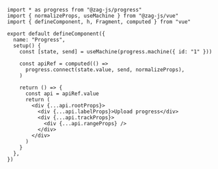 ```tsx
import * as progress from "@zag-js/progress"
import { normalizeProps, useMachine } from "@zag-js/vue"
import { defineComponent, h, Fragment, computed } from "vue"

export default defineComponent({
  name: "Progress",
  setup() {
    const [state, send] = useMachine(progress.machine({ id: "1" }))

    const apiRef = computed(() =>
      progress.connect(state.value, send, normalizeProps),
    )

    return () => {
      const api = apiRef.value
      return (
        <div {...api.rootProps}>
          <div {...api.labelProps}>Upload progress</div>
          <div {...api.trackProps}>
            <div {...api.rangeProps} />
          </div>
        </div>
      )
    }
  },
})
```
